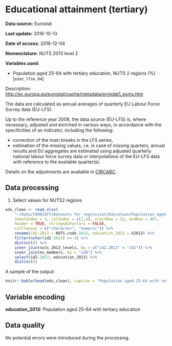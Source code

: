# Educational attainment (tertiary)

**Data source:** Eurostat

**Last update:** 2016-10-13

**Date of access:** 2016-12-04

**Nomenclature:** NUTS 2013 level 2

**Variables used:**

+ Population aged 25-64 with tertiary education, NUTS 2 regions (%) [`edat_lfse_04`]

Description: [http://ec.europa.eu/eurostat/cache/metadata/en/edat1_esms.htm](http://ec.europa.eu/eurostat/cache/metadata/en/edat1_esms.htm)

The data are calculated as annual averages of quarterly EU Labour Force Survey data (EU-LFS).

Up to the reference year 2008, the data source (EU-LFS) is, where necessary, adjusted and enriched in various ways, in accordance with the specificities of an indicator, including the following:

+ correction of the main breaks in the LFS series,
+ estimation of the missing values, i.e. in case of missing quarters, annual results and EU aggregates are estimated using adjusted quarterly national labour force survey data or interpolations of the EU-LFS data with reference to the available quarter(s).

Details on the adjustments are available in [CIRCABC](https://circabc.europa.eu/faces/jsp/extension/wai/navigation/container.jsp).

## Data processing

1. Select values for NUTS2 regions

```r
edu_clean <- read.xlsx(
    "~/Data/COHESIFY/Datasets for regression/Education/Population aged 25-64 with tertiary education (EUROSTAT) edat_lfse_04.xls",
    sheetIndex = 1, colIndex = c(1,4), startRow = 12, endRow = 497, 
    header = TRUE, stringsAsFactors = FALSE,
    colClasses = c("character", "numeric")) %>% 
    rename(id2.2013 = NUTS.code.2013, education_2013 = X2013) %>% 
    filter(nchar(id2.2013) >= 4) %>% 
    distinct() %>% 
    inner_join(nuts_2013_levels, by = c("id2.2013" = "id2")) %>% 
    inner_join(eu_members, by = "id0") %>% 
    select(id2.2013, education_2013) %>% 
    distinct()
```

A sample of the output:

```r
knitr::kable(head(edu_clean), caption = "Population aged 25-64 with tertiary education, NUTS 2013 level 2 regions (%) [edat_lfse_04]")
```

## Variable encoding

**education_2013:** Population aged 25-64 with tertiary education

## Data quality

No potential errors were introduced during the processing.


